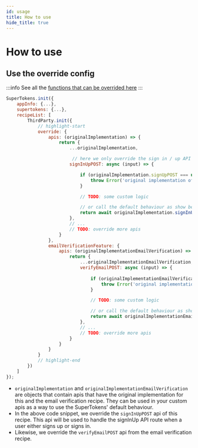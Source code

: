 ```yaml
---
id: usage
title: How to use
hide_title: true
---
```



# How to use

## Use the override config

:::info
See all the [functions that can be overrided here](/docs/nodejs/thirdparty/override/apis)
:::

<BackendSDKTabs>
<TabItem value="nodejs">

```jsx
SuperTokens.init({
    appInfo: {...},
    supertokens: {...},
    recipeList: [
        ThirdParty.init({
            // highlight-start
            override: {
                apis: (originalImplementation) => {
                    return {
                        ...originalImplementation,

                         // here we only override the sign in / up API logic 
                        signInUpPOST: async (input) => {

                            if (originalImplementation.signUpPOST === undefined){
                                throw Error('original implementation of signUpPOST API is undefined')
                            }

                            // TODO: some custom logic

                            // or call the default behaviour as show below
                            return await originalImplementation.signInUpPOST(input);
                        },
                        // ...
                        // TODO: override more apis
                    }
                },
                emailVerificationFeature: {
                    apis: (originalImplementationEmailVerification) => {
                        return {
                            ...originalImplementationEmailVerification,
                            verifyEmailPOST: async (input) => {
                                
                                if (originalImplementationEmailVerification.verifyEmailPOST === undefined){
                                    throw Error('original implementation of verifyEmailPost API is undefined')
                                }

                                // TODO: some custom logic

                                // or call the default behaviour as show below
                                return await originalImplementationEmailVerification.verifyEmailPOST(input);
                            },
                            // ...
                            // TODO: override more apis
                        }
                    }
                }
            }
            // highlight-end
        })
    ]
});
```
</TabItem>
</BackendSDKTabs>

- `originalImplementation` and `originalImplementationEmailVerification` are objects that contain apis that have the original implementation for this and the email verification recipe. They can be used in your custom apis as a way to use the SuperTokens' default behaviour.
- In the above code snippet, we override the `signInUpPOST` api of this recipe. This api will be used to handle the signInUp API route when a user either signs up or signs in.
- Likewise, we override the `verifyEmailPOST` api from the email verification recipe.